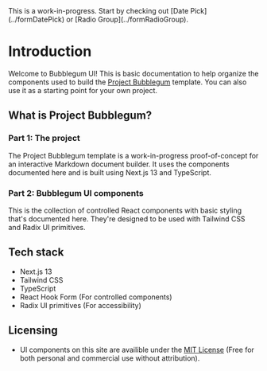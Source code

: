 
<Callout type="info" emoji="ℹ">
  This is a work-in-progress. Start by checking out [Date Pick](../formDatePick) or [Radio Group](../formRadioGroup). 
</Callout>

# Introduction
 
Welcome to Bubblegum UI! This is basic documentation to help organize the components used to build the [Project Bubblegum](https://github.com/tayv/project-bubblegum) template. You can also use it as a starting point for your own project.

## What is Project Bubblegum?

### Part 1: The project

The Project Bubblegum template is a work-in-progress proof-of-concept for an interactive Markdown document builder. 
It uses the components documented here and is built using Next.js 13 and TypeScript.

### Part 2: Bubblegum UI components 

This is the collection of controlled React components with basic styling that's documented here. They're designed to be used with Tailwind CSS and Radix UI primitives.

## Tech stack

- Next.js 13
- Tailwind CSS 
- TypeScript
- React Hook Form (For controlled components)
- Radix UI primitives (For accessibility)

## Licensing

- UI components on this site are availible under the [MIT License](https://mit-license.org/) (Free for both personal and commercial use without attribution).